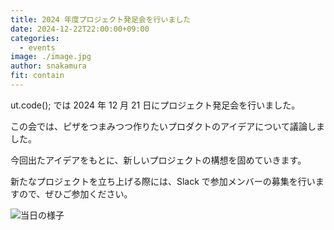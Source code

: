 ```yaml
---
title: 2024 年度プロジェクト発足会を行いました
date: 2024-12-22T22:00:00+09:00
categories:
  - events
image: ./image.jpg
author: snakamura
fit: contain
---
```


ut.code(); では 2024 年 12 月 21 日にプロジェクト発足会を行いました。

この会では、ピザをつまみつつ作りたいプロダクトのアイデアについて議論しました。

今回出たアイデアをもとに、新しいプロジェクトの構想を固めていきます。

新たなプロジェクトを立ち上げる際には、Slack で参加メンバーの募集を行いますので、ぜひご参加ください。

![当日の様子](./scene1.jpg)

